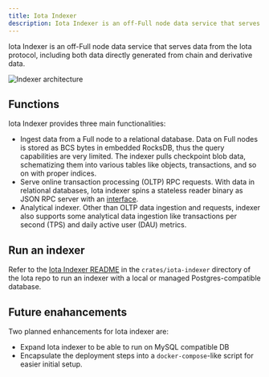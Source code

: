 ```yaml
---
title: Iota Indexer
description: Iota Indexer is an off-Full node data service that serves data from the Iota protocol, including both data directly generated from chain and derivative data.
---
```


Iota Indexer is an off-Full node data service that serves data from the Iota protocol, including both data directly generated from chain and derivative data.

![Indexer architecture](./images/indexer-arch.png)

## Functions 

Iota Indexer provides three main functionalities:
- Ingest data from a Full node to a relational database. Data on Full nodes is stored as BCS bytes in embedded RocksDB, thus the query capabilities are very limited. The indexer pulls checkpoint blob data, schematizing them into various tables like objects, transactions, and so on with proper indices.
- Serve online transaction processing (OLTP) RPC requests. With data in relational databases, Iota indexer spins a stateless reader binary as JSON RPC server with an [interface](/references/iota-api).
- Analytical indexer. Other than OLTP data ingestion and requests, indexer also supports some analytical data ingestion like transactions per second (TPS) and daily active user (DAU) metrics.

## Run an indexer

Refer to the [Iota Indexer README](https://github.com/iotaledger/iota/tree/main/crates/iota-indexer) in the `crates/iota-indexer` directory of the Iota repo to run an indexer with a local or managed Postgres-compatible database. 

## Future enahancements

Two planned enhancements for Iota indexer are:
- Expand Iota indexer to be able to run on MySQL compatible DB
- Encapsulate the deployment steps into a `docker-compose`-like script for easier initial setup.
